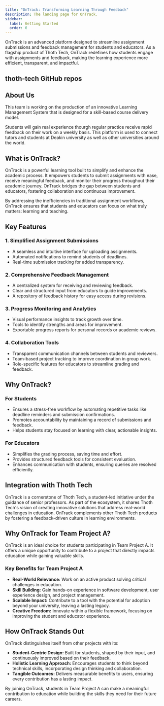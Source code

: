 ```yaml
---
title: "OnTrack: Transforming Learning Through Feedback"
description: The landing page for OnTrack.
sidebar:
  label: Getting Started
  order: 0
---
```



<Card title="Welcome to OnTrack" icon="bars">
  OnTrack is an advanced platform designed to streamline assignment submissions and feedback
  management for students and educators. As a flagship product of Thoth Tech, OnTrack redefines how
  students engage with assignments and feedback, making the learning experience more efficient,
  transparent, and impactful.
</Card>

<CardGrid>
  <LinkCard
    title="Planner Board"
    href="https://teams.microsoft.com/l/entity/com.microsoft.teamspace.tab.planner/_djb2_msteams_prefix_191104657?context=%7B%22channelId%22%3A%2219%3Abd20175d09414f079490a2403f7fca74%40thread.tacv2%22%7D&tenantId=d02378ec-1688-46d5-8540-1c28b5f470f6"
  />
  <LinkCard title="GitHub" href="https://github.com/doubtfire-lms" />
</CardGrid>

## thoth-tech GitHub repos

<CardGrid>
  <LinkCard title="doubtfire-web" href="https://github.com/thoth-tech/doubtfire-web" />
  <LinkCard title="doubtfire-api" href="https://github.com/thoth-tech/doubtfire-api" />
  <LinkCard title="doubtfire-deploy" href="https://github.com/thoth-tech/doubtfire-deploy" />
</CardGrid>

## About Us

This team is working on the production of an innovative Learning Management System that is designed
for a skill-based course delivery model.

Students will gain real experience thourgh regular practice receive rapid feedback on their work on
a weekly basis. This platform is used to connect tutors and students at Deakin university as well as
other universities around the world.

## What is OnTrack?

OnTrack is a powerful learning tool built to simplify and enhance the academic process. It empowers
students to submit assignments with ease, receive meaningful feedback, and monitor their progress
throughout their academic journey. OnTrack bridges the gap between students and educators, fostering
collaboration and continuous improvement.

By addressing the inefficiencies in traditional assignment workflows, OnTrack ensures that students
and educators can focus on what truly matters: learning and teaching.

## Key Features

### 1. Simplified Assignment Submissions

- A seamless and intuitive interface for uploading assignments.
- Automated notifications to remind students of deadlines.
- Real-time submission tracking for added transparency.

### 2. Comprehensive Feedback Management

- A centralized system for receiving and reviewing feedback.
- Clear and structured input from educators to guide improvements.
- A repository of feedback history for easy access during revisions.

### 3. Progress Monitoring and Analytics

- Visual performance insights to track growth over time.
- Tools to identify strengths and areas for improvement.
- Exportable progress reports for personal records or academic reviews.

### 4. Collaboration Tools

- Transparent communication channels between students and reviewers.
- Team-based project tracking to improve coordination in group work.
- Role-specific features for educators to streamline grading and feedback.

## Why OnTrack?

### For Students

- Ensures a stress-free workflow by automating repetitive tasks like deadline reminders and
  submission confirmations.
- Promotes accountability by maintaining a record of submissions and feedback.
- Helps students stay focused on learning with clear, actionable insights.

### For Educators

- Simplifies the grading process, saving time and effort.
- Provides structured feedback tools for consistent evaluation.
- Enhances communication with students, ensuring queries are resolved efficiently.

## Integration with Thoth Tech

OnTrack is a cornerstone of Thoth Tech, a student-led initiative under the guidance of senior
professors. As part of the ecosystem, it shares Thoth Tech's vision of creating innovative solutions
that address real-world challenges in education. OnTrack complements other Thoth Tech products by
fostering a feedback-driven culture in learning environments.

## Why OnTrack for Team Project A?

OnTrack is an ideal choice for students participating in Team Project A. It offers a unique
opportunity to contribute to a project that directly impacts education while gaining valuable
skills.

### Key Benefits for Team Project A

- **Real-World Relevance:** Work on an active product solving critical challenges in education.
- **Skill Building:** Gain hands-on experience in software development, user experience design, and
  project management.
- **Scalable Impact:** Contribute to a tool with the potential for adoption beyond your university,
  leaving a lasting legacy.
- **Creative Freedom:** Innovate within a flexible framework, focusing on improving the student and
  educator experience.

## How OnTrack Stands Out

OnTrack distinguishes itself from other projects with its:

- **Student-Centric Design:** Built for students, shaped by their input, and continuously improved
  based on their feedback.
- **Holistic Learning Approach:** Encourages students to think beyond technical skills,
  incorporating design thinking and collaboration.
- **Tangible Outcomes:** Delivers measurable benefits to users, ensuring every contribution has a
  lasting impact.

By joining OnTrack, students in Team Project A can make a meaningful contribution to education while
building the skills they need for their future careers.
